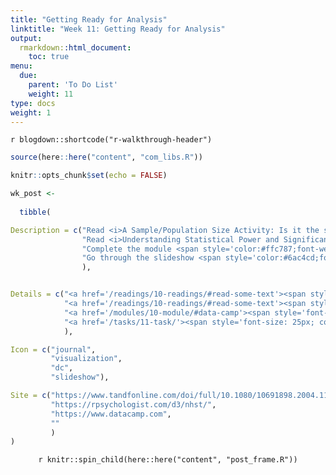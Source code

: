 ```yaml
---
title: "Getting Ready for Analysis"
linktitle: "Week 11: Getting Ready for Analysis"
output:
  rmarkdown::html_document:
    toc: true
menu:
  due:
    parent: 'To Do List'
    weight: 11
type: docs
weight: 1
---
```


`r blogdown::shortcode("r-walkthrough-header")`

```r
source(here::here("content", "com_libs.R"))
```

```r
knitr::opts_chunk$set(echo = FALSE)
```

```r

wk_post <- 
  
  tibble(

Description = c("Read <i>A Sample/Population Size Activity: Is it the sample size of the sample as a fraction of the population that matters?</i> in Smith, M.H. (2017)",
                "Read <i>Understanding Statistical Power and Significance Testing: An Interactive Visualization</i> in Magnusson, K. (2018))",
                "Complete the module <span style='color:#ffc787;font-weight:bold'><i>Analyzing Survey Data in R </i></span>",
                "Go through the slideshow <span style='color:#6ac4cd;font-weight:bold'>Hypothesis & Estimation</span>"
                ),


Details = c("<a href='/readings/10-readings/#read-some-text'><span style='font-size: 25px; color: #89cff0;'><i class='fas fa-info-circle'></i></span></a>",
            "<a href='/readings/10-readings/#read-some-text'><span style='font-size: 25px; color: #89cff0;'><i class='fas fa-info-circle'></i></span></a>",
            "<a href='/modules/10-module/#data-camp'><span style='font-size: 25px; color: #89cff0;'><i class='fas fa-info-circle'></i></span></a>",
            "<a href='/tasks/11-task/'><span style='font-size: 25px; color: #89cff0;'><i class='fas fa-info-circle'></i></span></a>"
            ),

Icon = c("journal",
         "visualization",
         "dc",
         "slideshow"),

Site = c("https://www.tandfonline.com/doi/full/10.1080/10691898.2004.11910735",
         "https://rpsychologist.com/d3/nhst/",
         "https://www.datacamp.com",
         ""
         )
)
```

<center>
`r knitr::spin_child(here::here("content", "post_frame.R"))`
</center>
